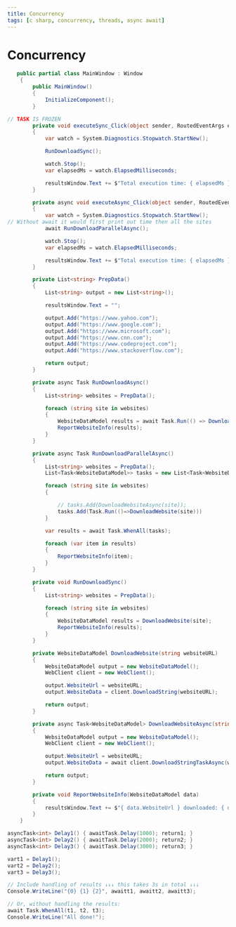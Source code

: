 ```yaml
---
title: Concurrency
tags: [c sharp, concurrency, threads, async await]
---
```


# Concurrency

```csharp
   public partial class MainWindow : Window
    {
        public MainWindow()
        {
            InitializeComponent();
        }

// TASK IS FROZEN
        private void executeSync_Click(object sender, RoutedEventArgs e)
        {
            var watch = System.Diagnostics.Stopwatch.StartNew();

            RunDownloadSync();

            watch.Stop();
            var elapsedMs = watch.ElapsedMilliseconds;

            resultsWindow.Text += $"Total execution time: { elapsedMs }";
        }

        private async void executeAsync_Click(object sender, RoutedEventArgs e)
        {
            var watch = System.Diagnostics.Stopwatch.StartNew();
// Without await it would first print out time then all the sites
            await RunDownloadParallelAsync();

            watch.Stop();
            var elapsedMs = watch.ElapsedMilliseconds;

            resultsWindow.Text += $"Total execution time: { elapsedMs }";
        }

        private List<string> PrepData()
        {
            List<string> output = new List<string>();

            resultsWindow.Text = "";

            output.Add("https://www.yahoo.com");
            output.Add("https://www.google.com");
            output.Add("https://www.microsoft.com");
            output.Add("https://www.cnn.com");
            output.Add("https://www.codeproject.com");
            output.Add("https://www.stackoverflow.com");

            return output;
        }

        private async Task RunDownloadAsync()
        {
            List<string> websites = PrepData();

            foreach (string site in websites)
            {
                WebsiteDataModel results = await Task.Run(() => DownloadWebsite(site));
                ReportWebsiteInfo(results);
            }
        }

        private async Task RunDownloadParallelAsync()
        {
            List<string> websites = PrepData();
            List<Task<WebsiteDataModel>> tasks = new List<Task<WebsiteDataModel>>();

            foreach (string site in websites)
            {

                // tasks.Add(DownloadWebsiteAsync(site));
                tasks.Add(Task.Run(()=>DownloadWebsite(site)))
            }

            var results = await Task.WhenAll(tasks);

            foreach (var item in results)
            {
                ReportWebsiteInfo(item);
            }
        }

        private void RunDownloadSync()
        {
            List<string> websites = PrepData();

            foreach (string site in websites)
            {
                WebsiteDataModel results = DownloadWebsite(site);
                ReportWebsiteInfo(results);
            }
        }

        private WebsiteDataModel DownloadWebsite(string websiteURL)
        {
            WebsiteDataModel output = new WebsiteDataModel();
            WebClient client = new WebClient();

            output.WebsiteUrl = websiteURL;
            output.WebsiteData = client.DownloadString(websiteURL);

            return output;
        }

        private async Task<WebsiteDataModel> DownloadWebsiteAsync(string websiteURL)
        {
            WebsiteDataModel output = new WebsiteDataModel();
            WebClient client = new WebClient();

            output.WebsiteUrl = websiteURL;
            output.WebsiteData = await client.DownloadStringTaskAsync(websiteURL);

            return output;
        }

        private void ReportWebsiteInfo(WebsiteDataModel data)
        {
            resultsWindow.Text += $"{ data.WebsiteUrl } downloaded: { data.WebsiteData.Length } characters long.{ Environment.NewLine }";
        }
    }
```

```csharp
asyncTask<int> Delay1() { awaitTask.Delay(1000); return1; }
asyncTask<int> Delay2() { awaitTask.Delay(2000); return2; }
asyncTask<int> Delay3() { awaitTask.Delay(3000); return3; }

vart1 = Delay1();
vart2 = Delay2();
vart3 = Delay3();

// Include handling of results ↓↓↓ this takes 3s in total ↓↓↓
Console.WriteLine("{0} {1} {2}", awaitt1, awaitt2, awaitt3);

// Or, without handling the results:
await Task.WhenAll(t1, t2, t3);
Console.WriteLine("All done!");
```
